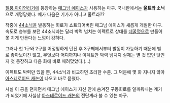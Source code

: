[[질풍 아이언리거]]에 등장하는 [[매그넘 에이스]]가 사용하는 마구.
국내판에서는 '''울트라 소닉'''으로 개명당했다. 메가 다음은 기가가 아니고 울트라??

작중에 [[44소닉]]을 발동하는 회로가 쇼트되어버린 매그넘 에이스가 새롭게 개발한 마구. 속도로 승부를 보던 44소닉과는 달리 박력 넘치는 이펙트로 상대를 [[데꿀멍]]으로 만들어 못 치게 만든다는 느낌이 강하다. 

그러나 첫 1구와 2구를 어정쩡하게 던진 후 3구째에서부터 발동이 가능하기 때문에 별로 좋아보이진 않고, 무엇보다 어디까지나 이펙트만 박력 넘치지 실제는 별 것 없던 탓인지 첫 등장하고 다음 화에 바로 때려맞았다.(...)

이펙트도 박력만 있을 뿐, 44소닉과 비교하면 초라한 수준. 그 덕분에 몇 화 지나지 않아 [[아스테로이드 캐논]]이 나오고 바로 묻혔다. 

사실 이 공을 던지면서 매그넘 에이스가 자신 안에 숨겨진 구동회로를 일깨워내는 계기가 되었기에 사실상 [[아스테로이드 캐논]]의 전단계라 볼 수 있는 마구. 

